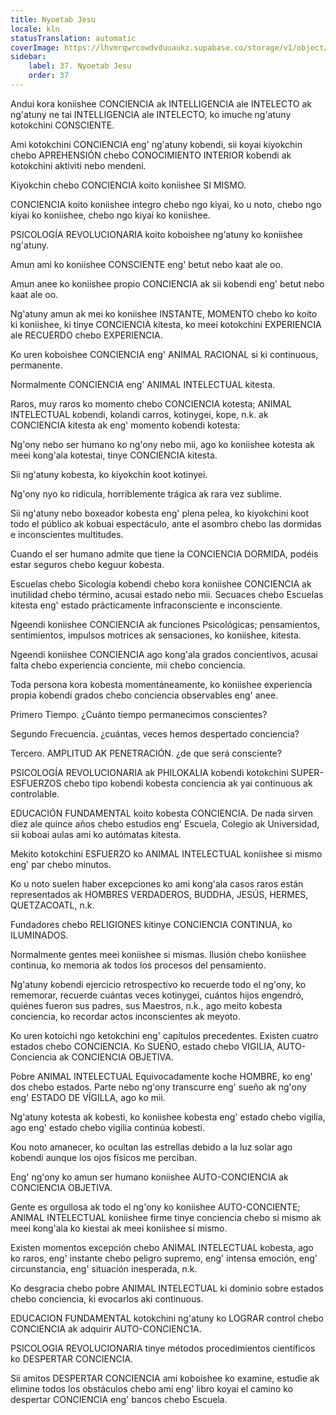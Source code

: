 ```yaml
---
title: Nyoetab Jesu
locale: kln
statusTranslation: automatic
coverImage: https://lhvmrqwrcowdvduuaukz.supabase.co/storage/v1/object/public/strapi-uploads/small_cover-educacion-fundamental.webp-2d51a7828a2b1309555be27f7e2a61a0.webp
sidebar:
    label: 37. Nyoetab Jesu
    order: 37
---
```

Andui kora koniishee CONCIENCIA ak INTELLIGENCIA ale INTELECTO ak ng'atuny ne tai INTELLIGENCIA ale INTELECTO, ko imuche ng'atuny kotokchini CONSCIENTE.

Ami kotokchini CONCIENCIA eng' ng'atuny kobendi, sii koyai kiyokchin chebo APREHENSIÓN chebo CONOCIMIENTO INTERIOR kobendi ak kotokchini aktiviti nebo mendeni.

Kiyokchin chebo CONCIENCIA koito koniishee SI MISMO.

CONCIENCIA koito koniishee integro chebo ngo kiyai, ko u noto, chebo ngo kiyai ko koniishee, chebo ngo kiyai ko koniishee.

PSICOLOGÍA REVOLUCIONARIA koito koboishee ng'atuny ko koniishee ng'atuny.

Amun ami ko koniishee CONSCIENTE eng' betut nebo kaat ale oo.

Amun anee ko koniishee propio CONCIENCIA ak sii kobendi eng' betut nebo kaat ale oo.

Ng'atuny amun ak mei ko koniishee INSTANTE, MOMENTO chebo ko koito ki koniishee, ki tinye CONCIENCIA kitesta, ko meei kotokchini EXPERIENCIA ale RECUERDO chebo EXPERIENCIA.

Ko uren koboishee CONCIENCIA eng' ANIMAL RACIONAL si ki continuous, permanente.

Normalmente CONCIENCIA eng' ANIMAL INTELECTUAL kitesta.

Raros, muy raros ko momento chebo CONCIENCIA kotesta; ANIMAL INTELECTUAL kobendi, kolandi carros, kotinygei, kope, n.k. ak CONCIENCIA kitesta ak eng' momento kobendi kotesta:

Ng'ony nebo ser humano ko ng'ony nebo mii, ago ko koniishee kotesta ak meei kong'ala kotestai, tinye CONCIENCIA kitesta.

Sii ng'atuny kobesta, ko kiyokchin koot kotinyei.

Ng'ony nyo ko ridícula, horriblemente trágica ak rara vez sublime.

Sii ng'atuny nebo boxeador kobesta eng' plena pelea, ko kiyokchini koot todo el público ak kobuai espectáculo, ante el asombro chebo las dormidas e inconscientes multitudes.

Cuando el ser humano admite que tiene la CONCIENCIA DORMIDA, podéis estar seguros chebo keguur kobesta.

Escuelas chebo Sicología kobendi chebo kora koniishee CONCIENCIA ak inutilidad chebo término, acusai estado nebo mii. Secuaces chebo Escuelas kitesta eng' estado prácticamente infraconsciente e inconsciente.

Ngeendi koniishee CONCIENCIA ak funciones Psicológicas; pensamientos, sentimientos, impulsos motrices ak sensaciones, ko koniishee, kitesta.

Ngeendi koniishee CONCIENCIA ago kong'ala grados concientivos, acusai falta chebo experiencia conciente, mii chebo conciencia.

Toda persona kora kobesta momentáneamente, ko koniishee experiencia propia kobendi grados chebo conciencia observables eng' anee.

Primero Tiempo. ¿Cuánto tiempo permanecimos conscientes?

Segundo Frecuencia. ¿cuántas, veces hemos despertado conciencia?

Tercero. AMPLITUD AK PENETRACIÓN. ¿de que será consciente?

PSICOLOGÍA REVOLUCIONARIA ak PHILOKALIA kobendi kotokchini SUPER-ESFUERZOS chebo tipo kobendi kobesta conciencia ak yai continuous ak controlable.

EDUCACIÓN FUNDAMENTAL koito kobesta CONCIENCIA. De nada sirven diez ale quince años chebo estudios eng' Escuela, Colegio ak Universidad, sii koboai aulas ami ko autómatas kitesta.

Mekito kotokchini ESFUERZO ko ANIMAL INTELECTUAL koniishee si mismo eng' par chebo minutos.

Ko u noto suelen haber excepciones ko ami kong'ala casos raros están representados ak HOMBRES VERDADEROS, BUDDHA, JESÚS, HERMES, QUETZACOATL, n.k.

Fundadores chebo RELIGIONES kitinye CONCIENCIA CONTINUA, ko ILUMINADOS.

Normalmente gentes meei koniishee si mismas. Ilusión chebo koniishee continua, ko memoria ak todos los procesos del pensamiento.

Ng'atuny kobendi ejercicio retrospectivo ko recuerde todo el ng'ony, ko rememorar, recuerde cuántas veces kotinygei, cuántos hijos engendró, quiénes fueron sus padres, sus Maestros, n.k., ago meito kobesta conciencia, ko recordar actos inconscientes ak meyoto.

Ko uren kotoichi ngo ketokchini eng' capítulos precedentes. Existen cuatro estados chebo CONCIENCIA. Ko SUEÑO, estado chebo VIGILIA, AUTO-Conciencia ak CONCIENCIA OBJETIVA.

Pobre ANIMAL INTELECTUAL Equivocadamente koche HOMBRE, ko eng' dos chebo estados. Parte nebo ng'ony transcurre eng' sueño ak ng'ony eng' ESTADO DE VÍGILLA, ago ko mii.

Ng'atuny kotesta ak kobesti, ko koniishee kobesta eng' estado chebo vigilia, ago eng' estado chebo vigilia continúa kobesti.

Kou noto amanecer, ko ocultan las estrellas debido a la luz solar ago kobendi aunque los ojos físicos me perciban.

Eng' ng'ony ko amun ser humano koniishee AUTO-CONCIENCIA ak CONCIENCIA OBJETIVA.

Gente es orgullosa ak todo el ng'ony ko koniishee AUTO-CONCIENTE; ANIMAL INTELECTUAL koniishee firme tinye conciencia chebo si mismo ak meei kong'ala ko kiestai ak meei koniishee si mismo.

Existen momentos excepción chebo ANIMAL INTELECTUAL kobesta, ago ko raros, eng' instante chebo peligro supremo, eng' intensa emoción, eng' circunstancia, eng' situación inesperada, n.k.

Ko desgracia chebo pobre ANIMAL INTELECTUAL ki dominio sobre estados chebo conciencia, ki evocarlos aki continuous.

EDUCACION FUNDAMENTAL kotokchini ng'atuny ko LOGRAR control chebo CONCIENCIA ak adquirir AUTO-CONCIENC1A.

PSICOLOGIA REVOLUCIONARIA tinye métodos procedimientos científicos ko DESPERTAR CONCIENCIA.

Sii amitos DESPERTAR CONCIENCIA ami koboishee ko examine, estudie ak elimine todos los obstáculos chebo ami eng' libro koyai el camino ko despertar CONCIENCIA eng' bancos chebo Escuela.


